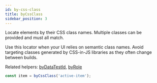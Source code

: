 ```yaml
---
id: by-css-class
title: byCssClass
sidebar_position: 3
---
```


Locate elements by their CSS class names.
Multiple classes can be provided and must all match.

Use this locator when your UI relies on semantic class names. Avoid targeting classes generated by CSS-in-JS libraries as they often change between builds.

Related helpers: [byDataTestId](./by-data-test-id), [byRole](./by-role)

```ts
const item = byCssClass('active-item');
```
